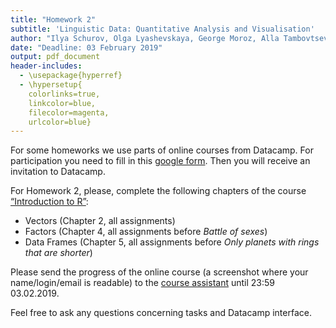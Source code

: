 ```yaml
---
title: "Homework 2"
subtitle: 'Linguistic Data: Quantitative Analysis and Visualisation'
author: "Ilya Schurov, Olga Lyashevskaya, George Moroz, Alla Tambovtseva"
date: "Deadline: 03 February 2019"
output: pdf_document
header-includes:
  - \usepackage{hyperref}
  - \hypersetup{
    colorlinks=true,
    linkcolor=blue,
    filecolor=magenta,      
    urlcolor=blue}
---
```


For some homeworks we use parts of online courses from Datacamp. For participation you need to fill in this [google form](https://goo.gl/forms/ZvBrI96U4n2hOuFX2). Then you will receive an invitation to Datacamp.

For Homework 2, please, complete the following chapters of the course ["Introduction to R"](https://www.datacamp.com/courses/free-introduction-to-r):

* Vectors (Chapter 2, all assignments)
* Factors (Chapter 4, all assignments before *Battle of sexes*)
* Data Frames (Chapter 5, all assignments before *Only planets with rings that are shorter*)

Please send the progress of the online course (a screenshot where your name/login/email is readable) to the [course assistant](mailto:irina.nikishina@mail.ru) until 23:59 03.02.2019.

Feel free to ask any questions concerning tasks and Datacamp interface.